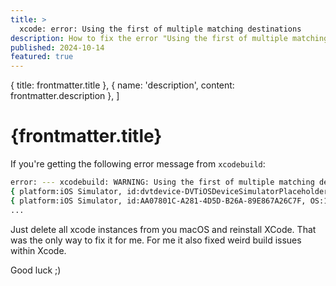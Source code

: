 ```yaml
---
title: >
  xcode: error: Using the first of multiple matching destinations
description: How to fix the error "Using the first of multiple matching destinations"
published: 2024-10-14
featured: true
---
```


  { title: frontmatter.title },
  { name: 'description', content: frontmatter.description },
]

# {frontmatter.title}

If you're getting the following error message from `xcodebuild`:

```sh
error: --- xcodebuild: WARNING: Using the first of multiple matching destinations:
{ platform:iOS Simulator, id:dvtdevice-DVTiOSDeviceSimulatorPlaceholder-iphonesimulator:placeholder, name:Any iOS Simulator Device }
{ platform:iOS Simulator, id:AA07801C-A281-4D5D-B26A-89E867A26C7F, OS:18.0, name:iPad (10th generation) }
...
```

Just delete all xcode instances from you macOS and reinstall XCode. That was the only way to fix it for me. For me it also fixed weird build issues within Xcode.

Good luck ;)
